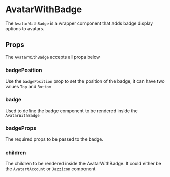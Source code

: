 

# AvatarWithBadge

The `AvatarWithBadge` is a wrapper component that adds badge display options to avatars.

<Canvas>
  <Story id="ui-components-component-library-avatar-badge-avatar-badge-stories-js--default-story" />
</Canvas>

## Props

The `AvatarWithBadge` accepts all props below 

<ArgsTable of={AvatarWithBadge} />

### badgePosition

Use the `badgePosition` prop to set the position of the badge, it can have two values `Top` and `Bottom`

### badge

Used to define the badge component to be rendered inside the `AvatarWithBadge`

### badgeProps

The required props to be passed to the badge.

### children

The children to be rendered inside the AvatarWithBadge. It could either be the `AvatartAccount` or `Jazzicon` component